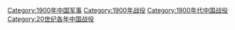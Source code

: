 [[Category:1900年中国军事|Category:1900年中国军事]]
[[Category:1900年战役|Category:1900年战役]]
[[Category:1900年代中国战役|Category:1900年代中国战役]]
[[Category:20世纪各年中国战役|Category:20世纪各年中国战役]]